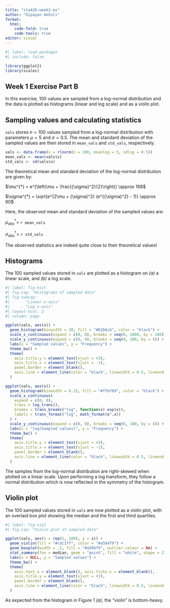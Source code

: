 ```yaml
---
title: "sta426-week1-ex"
author: "Dipayan Akhuli"
format: 
  html:
    code-fold: true
    code-tools: true
editor: visual
---
```


```r
#| label: load-packages
#| include: false

library(ggplot2)
library(scales)
```

## Week 1 Exercise Part B

In this exercise, 100 values are sampled from a log-normal distribution and the data is plotted as histograms (linear and log scale) and as a violin plot.

## Sampling values and calculating statistics

`vals` stores $n = 100$ values sampled from a log-normal distribution with parameters $\mu = 5$ and $\sigma = 0.5$. The mean and standard deviation of the sampled values are then stored in `mean_vals` and `std_vals`, respectively.

```r

vals <- data.frame(x = rlnorm(n = 100, meanlog = 5, sdlog = 0.5))
mean_vals <- mean(vals$x)
std_vals <- sd(vals$x)

```

The theoretical mean and standard deviation of the log-normal distribution are given by:

$\mu^{*} = e^{\left(\mu + \frac{{\sigma}^2}{2}\right)} \approx 168$

$\sigma^{*} = \sqrt{e^{2\mu + {\sigma}^2} (e^{{\sigma}^2} - 1)} \approx 90$

Here, the observed mean and standard deviation of the sampled values are:

$\mu^{*}_{obs} =$ `r mean_vals`

$\sigma^{*}_{obs} =$ `r std_vals`

The observed statistics are indeed quite close to their theoretical values!

## Histograms

The 100 sampled values stored in `vals` are plotted as a histogram on _(a)_ a linear scale, and _(b)_ a log scale.

```r
#| label: fig-hist
#| fig-cap: "Histograms of sampled data"
#| fig-subcap: 
#|     - "Linear x-axis"
#|     - "Log x-axis"
#| layout-ncol: 2
#| column: page

ggplot(vals, aes(x)) +
  geom_histogram(binwidth = 30, fill = "#62b6cb", color = "black") +
  scale_x_continuous(expand = c(0, 0), breaks = seq(0, 1000, by = 100)) +
  scale_y_continuous(expand = c(0, 0), breaks = seq(0, 100, by = 4)) +
  labs(x = "Sampled values", y = "Frequency") +
  theme_bw() +
  theme(
    axis.title.y = element_text(vjust = +3),
    axis.title.x = element_text(vjust = -1),
    panel.border = element_blank(),
    axis.line = element_line(color = "black", linewidth = 0.5, lineend = "square")
  )

ggplot(vals, aes(x)) +
  geom_histogram(binwidth = 0.15, fill = "#ffbf69", color = "black") +
  scale_x_continuous(
    expand = c(0, 0),
    trans = log_trans(),
    breaks = trans_breaks("log", function(x) exp(x)),
    labels = trans_format("log", math_format(e^.x))
  ) +
  scale_y_continuous(expand = c(0, 0), breaks = seq(0, 100, by = 4)) +
  labs(x = "log(Sampled values)", y = "Frequency") +
  theme_bw() +
  theme(
    axis.title.y = element_text(vjust = +3),
    axis.title.x = element_text(vjust = -1),
    panel.border = element_blank(),
    axis.line = element_line(color = "black", linewidth = 0.5, lineend = "square")
  )

```

The samples from the log-normal distribution are right-skewed when plotted on a linear scale. Upon performing a log transform, they follow a normal distribution which is now reflected in the symmetry of the histogram.

## Violin plot

The 100 sampled values stored in `vals` are now plotted as a violin plot, with an overlaid box plot showing the median and the first and third quartiles.

```r
#| label: fig-viol
#| fig-cap: "Violin plot of sampled data"

ggplot(vals, aes(x = rep(1, 100), y = x)) + 
  geom_violin(fill = "#cdc1ff", color = "#a594f9") +
  geom_boxplot(width = .1, fill = "#a594f9", outlier.colour = NA) +
  stat_summary(fun = median, geom = "point", fill = "white", shape = 21, size = 2.5) +
  labs(x = NULL, y = "Sampled values") +
  theme_bw() +
  theme(
    axis.text.x = element_blank(), axis.ticks.x = element_blank(),
    axis.title.y = element_text(vjust = +3),
    panel.border = element_blank(),
    axis.line = element_line(color = "black", linewidth = 0.5, lineend = "square")
  )

```

As expected from the histogram in Figure 1 _(a)_, the "violin" is bottom-heavy.
